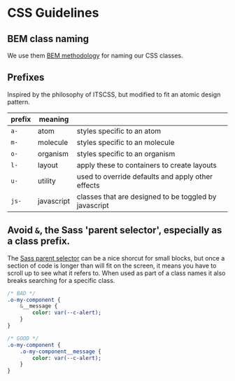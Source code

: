 
<Meta title="For Developers/CSS Guidelines" />

# CSS Guidelines

## BEM class naming

We use them [BEM methodology](http://getbem.com/naming/) for naming our CSS classes. 

## Prefixes

Inspired by the philosophy of ITSCSS, but modified to fit an atomic design pattern.

|prefix|meaning||
|---|---|---|
|`a-`| atom | styles specific to an atom |
|`m-`| molecule | styles specific to an molecule |
|`o-`| organism | styles specific to an organism |
|`l-`| layout | apply these to containers to create layouts |
|`u-`| utility | used to override defaults and apply other effects |
|`js-`| javascript | classes that are designed to be toggled by javascript |

## Avoid `&`, the Sass 'parent selector', especially as a class prefix.
The [Sass parent selector](https://sass-lang.com/documentation/style-rules/parent-selector) can be a nice shorcut for small blocks, but once a section of code is longer than will fit on the screen, it means you have to scroll up to see what it refers to. When used as part of a class names it also breaks searching for a specific class.

```sass
/* BAD */
.o-my-component {
    &__message {
        color: var(--c-alert);
    }
}

/* GOOD */
.o-my-component {
    .o-my-component__message {
        color: var(--c-alert);
    }
}
```